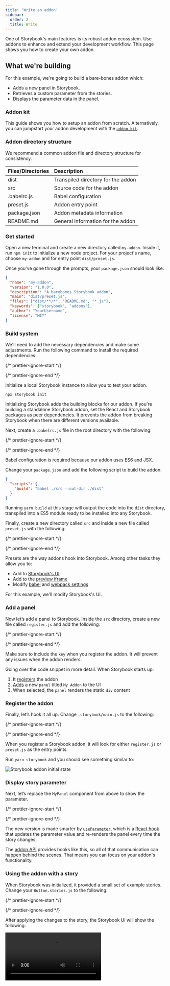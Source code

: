 ```yaml
---
title: 'Write an addon'
sidebar:
  order: 2
  title: Write
---
```


One of Storybook's main features is its robust addon ecosystem. Use addons to enhance and extend your development workflow. This page shows you how to create your own addon.

## What we're building

For this example, we're going to build a bare-bones addon which:

* Adds a new panel in Storybook.
* Retrieves a custom parameter from the stories.
* Displays the parameter data in the panel.

### Addon kit

This guide shows you how to setup an addon from scratch. Alternatively, you can jumpstart your addon development with the [`addon-kit`](https://github.com/storybookjs/addon-kit).

### Addon directory structure

We recommend a common addon file and directory structure for consistency.

| Files/Directories | Description                        |
| :---------------- | :--------------------------------- |
| dist              | Transpiled directory for the addon |
| src               | Source code for the addon          |
| .babelrc.js       | Babel configuration                |
| preset.js         | Addon entry point                  |
| package.json      | Addon metadata information         |
| README.md         | General information for the addon  |

### Get started

Open a new terminal and create a new directory called `my-addon`. Inside it, run `npm init` to initialize a new node project. For your project's name, choose `my-addon` and for entry point `dist/preset.js`.

Once you've gone through the prompts, your `package.json` should look like:

```json
{
  "name": "my-addon",
  "version": "1.0.0",
  "description": "A barebones Storybook addon",
  "main": "dist/preset.js",
  "files": ["dist/**/*", "README.md", "*.js"],
  "keywords": ["storybook", "addons"],
  "author": "YourUsername",
  "license": "MIT"
}
```

### Build system

We'll need to add the necessary dependencies and make some adjustments. Run the following command to install the required dependencies:

{/* prettier-ignore-start */}

<CodeSnippets path="storybook-write-addon-install-dependencies.md" />

{/* prettier-ignore-end */}

Initialize a local Storybook instance to allow you to test your addon.

```shell
npx storybook init
```

<Callout variant="info" icon="💡">

  Initializing Storybook adds the building blocks for our addon. If you're building a standalone Storybook addon, set the React and Storybook packages as peer dependencies. It prevents the addon from breaking Storybook when there are different versions available.
  
</Callout>

Next, create a `.babelrc.js` file in the root directory with the following:

{/* prettier-ignore-start */}

<CodeSnippets path="my-addon-babel-configuration.md" />

{/* prettier-ignore-end */}

<Callout variant="info">

  Babel configuration is required because our addon uses ES6 and JSX.

</Callout>

Change your `package.json` and add the following script to build the addon:

```json
{
  "scripts": {
    "build": "babel ./src --out-dir ./dist"
  }
}
```

<Callout variant="info" icon="💡">

  Running `yarn build` at this stage will output the code into the `dist` directory, transpiled into a ES5 module ready to be installed into any Storybook.

</Callout>

Finally, create a new directory called `src` and inside a new file called `preset.js` with the following:

{/* prettier-ignore-start */}

<CodeSnippets path="my-addon-preset-implementation.md" />

{/* prettier-ignore-end */}

Presets are the way addons hook into Storybook. Among other tasks they allow you to:

* Add to [Storybook's UI](#add-a-panel)
* Add to the [preview iframe](./writing-presets.mdx#preview-entries)
* Modify [babel](./writing-presets.mdx#babel) and [webpack settings](./writing-presets.mdx#webpack)

For this example, we'll modify Storybook's UI.

### Add a panel

Now let’s add a panel to Storybook. Inside the `src` directory, create a new file called `register.js` and add the following:

{/* prettier-ignore-start */}

<CodeSnippets path="my-addon-initial-panel-state.md" />

{/* prettier-ignore-end */}

<Callout variant="info" icon="💡">

  Make sure to include the `key` when you register the addon. It will prevent any issues when the addon renders.

</Callout>

Going over the code snippet in more detail. When Storybook starts up:

1. It [registers](./addons-api.mdx#addonsregister) the addon
2. [Adds](./addons-api.mdx#addonsadd) a new `panel` titled `My Addon` to the UI
3. When selected, the `panel` renders the static `div` content

### Register the addon

Finally, let’s hook it all up. Change `.storybook/main.js` to the following:

{/* prettier-ignore-start */}

<CodeSnippets path="my-addon-storybook-registration.md" />

{/* prettier-ignore-end */}

<Callout variant="info" icon="💡">
  
  When you register a Storybook addon, it will look for either `register.js` or `preset.js` as the entry points.

</Callout>

Run `yarn storybook` and you should see something similar to:

![Storybook addon initial state](../_assets/addons/addon-initial-state.png)

### Display story parameter

Next, let’s replace the `MyPanel` component from above to show the parameter.

{/* prettier-ignore-start */}

<CodeSnippets path="storybook-addon-change-panel.md" />

{/* prettier-ignore-end */}

The new version is made smarter by [`useParameter`](./addons-api.mdx#useparameter), which is a [React hook](https://reactjs.org/docs/hooks-intro.html) that updates the parameter value and re-renders the panel every time the story changes.

The [addon API](./addons-api.mdx) provides hooks like this, so all of that communication can happen behind the scenes. That means you can focus on your addon's functionality.

### Using the addon with a story

When Storybook was initialized, it provided a small set of example stories. Change your `Button.stories.js` to the following:

{/* prettier-ignore-start */}

<CodeSnippets path="button-story-with-addon-example.md" />

{/* prettier-ignore-end */}

After applying the changes to the story, the Storybook UI will show the following:

<Video src="../_assets/addons/addon-final-stage-optimized.mp4" />

### Root level preset.js

Before publishing the addon, we'll need to make one last change. In the root directory of the addon, create a new file called `preset.js` and add the following:

{/* prettier-ignore-start */}

<CodeSnippets path="my-addon-root-level-preset.md" />

{/* prettier-ignore-end */}

This auto-registers the addon without any additional configuration from the user. Storybook looks for either a `preset.js` or a `register.js` file located at the root level.

### Packaging and publishing

Now that you've seen how to create a bare-bones addon let's see how to share it with the community. Before we begin, make sure your addon meets the following requirements:

* `package.json` file with metadata about the addon
* Peer dependencies of `react` and `@storybook/addons`
* `preset.js` file at the root level written as an ES5 module
* `src` directory containing the ES6 addon code
* `dist` directory containing transpiled ES5 code on publish
* [GitHub](https://github.com/) account to host your code
* [NPM](https://www.npmjs.com/) account to publish the addon

Reference the [storybook-addon-outline](https://www.npmjs.com/package/storybook-addon-outline) to see a project that meets these requirements.

Learn how to [add to the addon catalog](./integration-catalog.mdx#addons).

### More guides and tutorials

In the previous example, we introduced the structure of an addon but barely scratched the surface of what addons can do.

To dive deeper, we recommend Storybook's [creating an addon](https://storybook.js.org/docs/addons/writing-addons) tutorial. It’s an excellent walkthrough covering the same ground as the above introduction but goes further and leads you through the entire process of creating a realistic addon.

### Addon kit

To help you jumpstart the addon development, the Storybook maintainers created an [`addon-kit`](https://github.com/storybookjs/addon-kit), use it to bootstrap your next addon.
